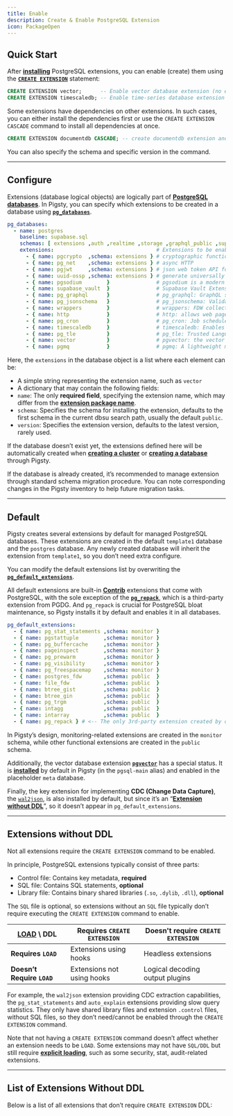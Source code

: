 ```yaml
---
title: Enable
description: Create & Enable PostgreSQL Extension
icon: PackageOpen
---
```



## Quick Start

After [**installing**](/docs/pgsql/ext/install/) PostgreSQL extensions, you can enable (create) them using the [**`CREATE EXTENSION`**](https://www.postgresql.org/docs/current/sql-createextension.html) statement:

```sql
CREATE EXTENSION vector;      -- Enable vector database extension (no explicit loading required)
CREATE EXTENSION timescaledb; -- Enable time-series database extension (explicit loading required)
```

Some extensions have dependencies on other extensions. In such cases, you can either install the dependencies first or use the `CREATE EXTENSION CASCADE` command to install all dependencies at once.

```sql
CREATE EXTENSION documentdb CASCADE; -- create documentdb extension and all its dependencies
```

You can also specify the schema and specific version in the command.


------

## Configure

Extensions (database logical objects) are logically part of [**PostgreSQL databases**](/docs/pgsql/db/). In Pigsty, you can specify which extensions to be created in a database using [**`pg_databases`**](/docs/pgsql/param#pg_databases).

```yaml
pg_databases:
  - name: postgres
    baseline: supabase.sql
    schemas: [ extensions ,auth ,realtime ,storage ,graphql_public ,supabase_functions ,_analytics ,_realtime ]
    extensions:                                 # Extensions to be enabled in the postgres database
      - { name: pgcrypto  ,schema: extensions } # cryptographic functions
      - { name: pg_net    ,schema: extensions } # async HTTP
      - { name: pgjwt     ,schema: extensions } # json web token API for postgres
      - { name: uuid-ossp ,schema: extensions } # generate universally unique identifiers (UUIDs)
      - { name: pgsodium        }               # pgsodium is a modern cryptography library for Postgres.
      - { name: supabase_vault  }               # Supabase Vault Extension
      - { name: pg_graphql      }               # pg_graphql: GraphQL support
      - { name: pg_jsonschema   }               # pg_jsonschema: Validate json schema
      - { name: wrappers        }               # wrappers: FDW collections
      - { name: http            }               # http: allows web page retrieval inside the database.
      - { name: pg_cron         }               # pg_cron: Job scheduler for PostgreSQL
      - { name: timescaledb     }               # timescaledb: Enables scalable inserts and complex queries for time-series data
      - { name: pg_tle          }               # pg_tle: Trusted Language Extensions for PostgreSQL
      - { name: vector          }               # pgvector: the vector similarity search
      - { name: pgmq            }               # pgmq: A lightweight message queue like AWS SQS and RSMQ
```

Here, the `extensions` in the database object is a list where each element can be:

- A simple string representing the extension name, such as `vector`
- A dictionary that may contain the following fields:
- `name`: The only **required field**, specifying the extension name, which may differ from the [**extension package name**](/docs/pgsql/ext/pkg).
- `schema`: Specifies the schema for installing the extension, defaults to the first schema in the current dbsu search path, usually the default `public`.
- `version`: Specifies the extension version, defaults to the latest version, rarely used.

If the database doesn’t exist yet, the extensions defined here will be automatically created when [**creating a cluster**](/docs/pgsql/admin#creating-cluster) or [**creating a database**](/docs/pgsql/admin#creating-database) through Pigsty.

If the database is already created, it’s recommended to manage extension through standard schema migration procedure. You can note corresponding changes in the Pigsty inventory to help future migration tasks.



------

## Default

Pigsty creates several extensions by default for managed PostgreSQL databases. These extensions are created in the default `template1` database and the `postgres` database.
Any newly created database will inherit the extension from `template1`, so you don’t need extra configure.

You can modify the default extensions list by overwriting the [**`pg_default_extensions`**](/docs/pgsql/param#pg_default_extensions).

All default extensions are built-in [**Contrib**](/ext/list/repo#contrib) extensions that come with PostgreSQL, with the sole exception of the [**`pg_repack`**](/ext/pg_repack), which is a third-party extension from PGDG.
And `pg_repack` is crucial for PostgreSQL bloat maintenance, so Pigsty installs it by default and enables it in all databases.

```yaml
pg_default_extensions:
  - { name: pg_stat_statements ,schema: monitor }
  - { name: pgstattuple        ,schema: monitor }
  - { name: pg_buffercache     ,schema: monitor }
  - { name: pageinspect        ,schema: monitor }
  - { name: pg_prewarm         ,schema: monitor }
  - { name: pg_visibility      ,schema: monitor }
  - { name: pg_freespacemap    ,schema: monitor }
  - { name: postgres_fdw       ,schema: public  }
  - { name: file_fdw           ,schema: public  }
  - { name: btree_gist         ,schema: public  }
  - { name: btree_gin          ,schema: public  }
  - { name: pg_trgm            ,schema: public  }
  - { name: intagg             ,schema: public  }
  - { name: intarray           ,schema: public  }
  - { name: pg_repack } # <-- The only 3rd-party extension created by default
```

In Pigsty’s design, monitoring-related extensions are created in the `monitor` schema, while other functional extensions are created in the `public` schema.

Additionally, the vector database extension [**`pgvector`**](/ext/vector) has a special status. It is [**installed**](/docs/pgsql/ext/install) by default in Pigsty (in the `pgsql-main` alias) and enabled in the placeholder `meta` database.

Finally, the key extension for implementing **CDC (Change Data Capture)**, the [`wal2json`](/ext/wal2json), is also installed by default, but since it’s an “[**Extension without DDL**](/docs/pgsql/ext/create#extensions-without-ddl)”, so it doesn’t appear in `pg_default_extensions`.




------

## Extensions without DDL

Not all extensions require the `CREATE EXTENSION` command to be enabled.

In principle, PostgreSQL extensions typically consist of three parts:

- Control file: Contains key metadata, **required**
- SQL file: Contains SQL statements, **optional**
- Library file: Contains binary shared libraries (`.so`, `.dylib`, `.dll`), **optional**

The `SQL` file is optional, so extensions without an `SQL` file typically don’t require executing the `CREATE EXTENSION` command to enable.

| **[LOAD](/docs/pgsql/ext/config) \ DDL** | Requires `CREATE EXTENSION` | Doesn't require `CREATE EXTENSION` |
|------------------------------------------|-----------------------------|------------------------------------|
| **Requires `LOAD`**                      | Extensions using hooks      | Headless extensions                |
| **Doesn’t Require `LOAD`**               | Extensions not using hooks  | Logical decoding output plugins    |

For example, the `wal2json` extension providing CDC extraction capabilities, the `pg_stat_statements` and `auto_explain` extensions providing slow query statistics.
They only have shared library files and extension `.control` files, without SQL files, so they don’t need/cannot be enabled through the `CREATE EXTENSION` command.

Note that not having a `CREATE EXTENSION` command doesn’t affect whether an extension needs to be `LOAD`.
Some extensions may not have `SQL/DDL` but still require [**explicit loading**](/docs/pgsql/ext/config), such as some security, stat, audit-related extensions.

------

## List of Extensions Without DDL

Below is a list of all extensions that don’t require `CREATE EXTENSION` DDL:
